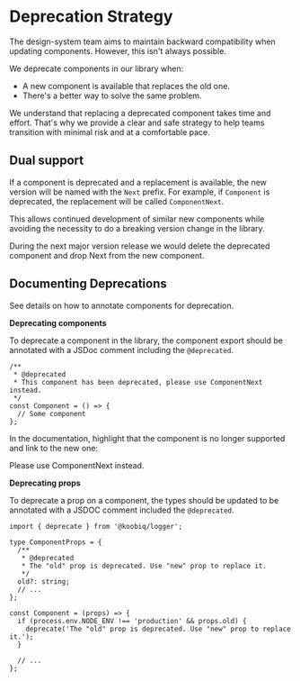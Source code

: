 
<Meta title="Deprecation Strategy" />

# Deprecation Strategy

The design-system team aims to maintain backward compatibility when updating components. However, this isn't always possible.

We deprecate components in our library when:

- A new component is available that replaces the old one.
- There's a better way to solve the same problem.

We understand that replacing a deprecated component takes time and effort.
That's why we provide a clear and safe strategy to help teams transition with minimal risk and at a comfortable pace.

## Dual support

If a component is deprecated and a replacement is available, the new version will be named with the `Next` prefix.
For example, if `Component` is deprecated, the replacement will be called `ComponentNext`.

This allows continued development of similar new components while avoiding the necessity to do a breaking
version change in the library.

During the next major version release we would delete the deprecated component and drop Next from the new component.

## Documenting Deprecations

See details on how to annotate components for deprecation.

**Deprecating components**

To deprecate a component in the library, the component export
should be annotated with a JSDoc comment including the `@deprecated`.

```tsx
/**
 * @deprecated
 * This component has been deprecated, please use ComponentNext instead.
 */
const Component = () => {
  // Some component
};
```

In the documentation, highlight that the component is no longer supported and link to the new one:

<Alert status="error" title="This component has been deprecated">
  Please use <Link>ComponentNext</Link> instead.
</Alert>

**Deprecating props**

To deprecate a prop on a component, the types should be updated to be annotated with a JSDOC
comment included the `@deprecated`.

```tsx
import { deprecate } from '@koobiq/logger';

type ComponentProps = {
  /**
   * @deprecated
   * The "old" prop is deprecated. Use "new" prop to replace it.
   */
  old?: string;
  // ...
};

const Component = (props) => {
  if (process.env.NODE_ENV !== 'production' && props.old) {
    deprecate('The "old" prop is deprecated. Use "new" prop to replace it.');
  }

  // ...
};
```
